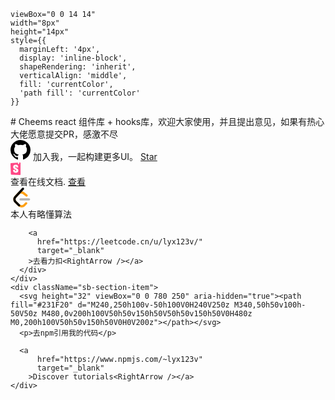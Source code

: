 
    viewBox="0 0 14 14" 
    width="8px" 
    height="14px" 
    style={{ 
      marginLeft: '4px',
      display: 'inline-block',
      shapeRendering: 'inherit',
      verticalAlign: 'middle',
      fill: 'currentColor',
      'path fill': 'currentColor'
    }}
>
  <path d="m11.1 7.35-5.5 5.5a.5.5 0 0 1-.7-.7L10.04 7 4.9 1.85a.5.5 0 1 1 .7-.7l5.5 5.5c.2.2.2.5 0 .7Z" />
</svg>

<Meta title="Configure your project" />

<div className="sb-container">
  <div className='sb-section-title'>
    # Cheems react 组件库 + hooks库，欢迎大家使用，并且提出意见，如果有热心大佬愿意提交PR，感激不尽
  </div>
</div>

<div className="sb-section sb-socials">
    <div className="sb-section-item">
      <svg height="32" aria-hidden="true" viewBox="0 0 16 16" version="1.1" width="32" data-view-component="true" class="octicon octicon-mark-github v-align-middle color-fg-default">
    <path d="M8 0c4.42 0 8 3.58 8 8a8.013 8.013 0 0 1-5.45 7.59c-.4.08-.55-.17-.55-.38 0-.27.01-1.13.01-2.2 0-.75-.25-1.23-.54-1.48 1.78-.2 3.65-.88 3.65-3.95 0-.88-.31-1.59-.82-2.15.08-.2.36-1.02-.08-2.12 0 0-.67-.22-2.2.82-.64-.18-1.32-.27-2-.27-.68 0-1.36.09-2 .27-1.53-1.03-2.2-.82-2.2-.82-.44 1.1-.16 1.92-.08 2.12-.51.56-.82 1.28-.82 2.15 0 3.06 1.86 3.75 3.64 3.95-.23.2-.44.55-.51 1.07-.46.21-1.61.55-2.33-.66-.15-.24-.6-.83-1.23-.82-.67.01-.27.38.01.53.34.19.73.9.82 1.13.16.45.68 1.31 2.69.94 0 .67.01 1.3.01 1.49 0 .21-.15.45-.55.38A7.995 7.995 0 0 1 0 8c0-4.42 3.58-8 8-8Z"></path>
</svg>
      加入我，一起构建更多UI。
      <a
        href="https://github.com/lyx123v/cheems-design"
        target="_blank"
      >Star<RightArrow /></a>
    </div>
    <div className="sb-section-item">
      <svg className="sb-explore-image" fill="none" height="20" viewBox="0 0 20 20" width="20" xmlns="http://www.w3.org/2000/svg"><path d="M0.620279 18.4293L0.000720095 1.92089C-0.0197415 1.37568 0.398305 0.913625 0.942836 0.879592L14.9844 0.00199235C15.5387 -0.0326493 16.0161 0.38859 16.0507 0.942857C16.052 0.96374 16.0527 0.984658 16.0527 1.00558V18.9945C16.0527 19.5498 15.6025 20 15.0471 20C15.0321 20 15.0171 19.9997 15.002 19.999L1.58 19.3962C1.05727 19.3727 0.639903 18.9522 0.620279 18.4293Z" fill="#FF4785"></path><path clip-rule="evenodd" d="M13.8804 0.0710449L11.9479 0.191825L11.8536 2.45837C11.8522 2.49321 11.8629 2.52747 11.884 2.55526C11.9341 2.62126 12.0282 2.63418 12.0942 2.58411L12.9746 1.91625L13.7182 2.50205C13.7461 2.524 13.7808 2.53536 13.8163 2.53413C13.8991 2.53124 13.9639 2.46178 13.961 2.37898L13.8804 0.0710449ZM12.3763 7.66099C12.0225 7.93579 9.38733 8.12329 9.38733 7.73208C9.44302 6.23927 8.77469 6.17383 8.40339 6.17383C8.05066 6.17383 7.45659 6.28046 7.45659 7.08017C7.45659 7.89512 8.32476 8.35519 9.34377 8.8952C10.7914 9.66232 12.5433 10.5908 12.5433 12.927C12.5433 15.1662 10.724 16.4031 8.40339 16.4031C6.00853 16.4031 3.91569 15.4342 4.15205 12.075C4.24488 11.6806 7.2895 11.7743 7.2895 12.075C7.25237 13.4612 7.56798 13.8689 8.36626 13.8689C8.9789 13.8689 9.25737 13.5312 9.25737 12.9625C9.25737 12.1019 8.35281 11.594 7.31222 11.0098C5.90324 10.2187 4.24488 9.28767 4.24488 7.15126C4.24488 5.01868 5.7115 3.59696 8.32913 3.59696C10.9468 3.59696 12.3763 4.9969 12.3763 7.66099Z" fill="white" fill-rule="evenodd"></path></svg>
      <div>
        查看在线文档.
        <a
          href="http://lyx123v.my3v.work/"
          target="_blank"
        >查看<RightArrow /></a>
      </div>
    </div>
    <div className="sb-section-item">
      <svg className="sb-explore-image" width="32" height="32" viewBox="0 0 88 101" fill="none" xmlns="http://www.w3.org/2000/svg" class="h-full w-auto max-w-none"><path d="M68.4876 75.8086C70.7358 73.5637 74.375 73.5696 76.616 75.8217C78.857 78.0738 78.8511 81.7194 76.6029 83.9642L66.6199 93.9326C57.4098 103.129 42.3911 103.263 33.0256 94.2424C32.9715 94.1905 28.8012 90.1015 15.044 76.6115C5.89166 67.6374 4.97987 53.2774 13.5925 44.0559L29.6506 26.8617C38.1985 17.7086 53.9552 16.7082 63.7285 24.6118L78.3131 36.4069C80.783 38.4043 81.1688 42.0294 79.1748 44.5036C77.1808 46.9778 73.5621 47.3642 71.0922 45.3667L56.5077 33.5717C51.3965 29.4383 42.4555 30.006 38.0451 34.7287L21.9867 51.9232C17.7939 56.4124 18.2531 63.6445 23.085 68.3823C33.1872 78.2883 40.9729 85.9224 40.9819 85.931C45.8509 90.6207 53.7239 90.5508 58.5045 85.777L68.4876 75.8086Z" fill="#FFA116"></path><path fill-rule="evenodd" clip-rule="evenodd" d="M44.2359 65.8329C41.0616 65.8329 38.4883 63.2551 38.4883 60.0752C38.4883 56.8954 41.0616 54.3176 44.2359 54.3176H86.6247C89.799 54.3176 92.3723 56.8954 92.3723 60.0752C92.3723 63.2551 89.799 65.8329 86.6247 65.8329H44.2359Z" fill="#B3B3B3"></path><path fill-rule="evenodd" clip-rule="evenodd" d="M52.1745 2.74414C54.3432 0.422038 57.9804 0.300713 60.2984 2.47315C62.6165 4.64558 62.7376 8.28912 60.5689 10.6112L21.9869 51.9233C17.7939 56.4122 18.2531 63.6443 23.0847 68.3823L40.9025 85.8543C43.1709 88.0787 43.2097 91.724 40.9892 93.9964C38.7687 96.2688 35.1297 96.3077 32.8613 94.0833L15.0435 76.6112C5.89165 67.6366 4.97986 53.2768 13.5929 44.0559L52.1745 2.74414Z" fill="black"></path></svg>
      <div>
        本人有略懂算法

        <a
          href="https://leetcode.cn/u/lyx123v/"
          target="_blank"
        >去看力扣<RightArrow /></a>
      </div>
    </div>
    <div className="sb-section-item">
      <svg height="32" viewBox="0 0 780 250" aria-hidden="true"><path fill="#231F20" d="M240,250h100v-50h100V0H240V250z M340,50h50v100h-50V50z M480,0v200h100V50h50v150h50V50h50v150h50V0H480z M0,200h100V50h50v150h50V0H0V200z"></path></svg>
      <p>去npm引用我的代码</p>

      <a
          href="https://www.npmjs.com/~lyx123v"
          target="_blank"
        >Discover tutorials<RightArrow /></a>
    </div>
</div>

<style>
  {`
  .sb-container {
    margin-bottom: 48px;
  }

  .sb-section {
    width: 100%;
    display: flex;
    flex-direction: row;
    gap: 20px;
  }

  img {
    object-fit: cover;
  }

  .sb-section-title {
    margin-bottom: 32px;
  }

  .sb-section a:not(h1 a, h2 a, h3 a) {
    font-size: 14px;
  }

  .sb-section-item, .sb-grid-item {
    flex: 1;
    display: flex;
    flex-direction: column;
    align-items: center;
    justify-content: center;
  }

  .sb-section-item-heading {
    padding-top: 20px !important;
    padding-bottom: 5px !important;
    margin: 0 !important;
  }
  .sb-section-item-paragraph {
    margin: 0;
    padding-bottom: 10px;
  }

  .sb-chevron {
    margin-left: 5px;
  }

  .sb-features-grid {
    display: grid;
    grid-template-columns: repeat(2, 1fr);
    grid-gap: 32px 20px;
  }

  .sb-socials {
    display: grid;
    grid-template-columns: repeat(4, 1fr);
  }

  .sb-socials p {
    margin-bottom: 10px;
  }
  .sb-addon {
    width: 100%;
    display: flex;
    align-items: center;
    position: relative;
    background-color: #EEF3F8;
    border-radius: 5px;
    border: 1px solid rgba(0, 0, 0, 0.05);
    background: #EEF3F8;
    height: 180px;
    margin-bottom: 48px;
    overflow: hidden;
  }

  .sb-addon-text {
    padding-left: 48px;
    max-width: 240px;
  }

  .sb-addon-text h4 {
    padding-top: 0px;
  }

  .sb-addon-img {
    position: absolute;
    left: 345px;
    top: 0;
    height: 100%;
    width: 200%;
    overflow: hidden;
  }

  .sb-addon-img img {
    width: 650px;
    transform: rotate(-15deg);
    margin-left: 40px;
    margin-top: -72px;
    box-shadow: 0 0 1px rgba(255, 255, 255, 0);
    backface-visibility: hidden;
  }

  @media screen and (max-width: 800px) {
    .sb-addon-img {
      left: 300px;
    }
  }

  @media screen and (max-width: 600px) {
    .sb-section {
      flex-direction: column;
    }

    .sb-features-grid {
      grid-template-columns: repeat(1, 1fr);
    }

    .sb-socials {
      grid-template-columns: repeat(2, 1fr);
    }

    .sb-addon {
      height: 280px;
      align-items: flex-start;
      padding-top: 32px;
      overflow: hidden;
    }

    .sb-addon-text {
      padding-left: 24px;
    }

    .sb-addon-img {
      right: 0;
      left: 0;
      top: 130px;
      bottom: 0;
      overflow: hidden;
      height: auto;
      width: 124%;
    }

    .sb-addon-img img {
      width: 1200px;
      transform: rotate(-12deg);
      margin-left: 0;
      margin-top: 48px;
      margin-bottom: -40px;
      margin-left: -24px;
    }
  }
  `}
</style>
